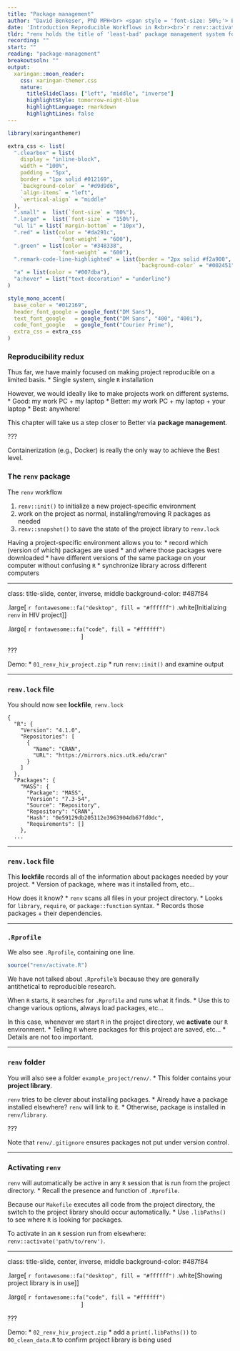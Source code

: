 ```yaml
---
title: "Package management"
author: "David Benkeser, PhD MPH<br> <span style = 'font-size: 50%;'> Emory University<br> Department of Biostatistics and Bioinformatics </span>"
date: 'Introduction Reproducible Workflows in R<br><br>`r renv::activate("../.."); fontawesome::fa("link", fill = '#ffffff')` [.white[bit.ly/intro_repro_workflo]](https://bit.ly/intro_repro_workflo) <br> `r fontawesome::fa("book", fill = '#ffffff')` [.white[Additional reading]](https://benkeser.github.io/intro_repro_workflo/readings#project-organization)'
tldr: "renv holds the title of 'least-bad' package management system for R."
recording: ""
start: ""
reading: "package-management"
breakoutsoln: ""
output:
  xaringan::moon_reader:
    css: xaringan-themer.css
    nature:
      titleSlideClass: ["left", "middle", "inverse"]
      highlightStyle: tomorrow-night-blue
      highlightLanguage: rmarkdown
      highlightLines: false
---
```



```r
library(xaringanthemer)

extra_css <- list(
  ".clearbox" = list(
    display = "inline-block", 
    width = "100%",
    padding = "5px",
    border = "1px solid #012169",
    `background-color` = "#d9d9d6",
    `align-items` = "left",
    `vertical-align` = "middle"
  ),
  ".small" =  list(`font-size` = "80%"),
  ".large" =  list(`font-size` = "150%"),
  "ul li" = list(`margin-bottom` = "10px"),
  ".red" = list(color = "#da291c",
                `font-weight` = "600"),
  ".green" = list(color = "#348338",
                `font-weight` = "600"),
  ".remark-code-line-highlighted" = list(border = "2px solid #f2a900",
                                         `background-color` = "#002451"),
  "a" = list(color = "#007dba"),
  "a:hover" = list("text-decoration" = "underline")
)

style_mono_accent(
  base_color = "#012169",
  header_font_google = google_font("DM Sans"),
  text_font_google   = google_font("DM Sans", "400", "400i"),
  code_font_google   = google_font("Courier Prime"),
  extra_css = extra_css
)
```

### Reproducibility redux

Thus far, we have mainly focused on making project reproducible on a limited basis.
* Single system, single `R` installation

However, we would ideally like to make projects work on different systems.
* Good: my work PC + my laptop
* Better: my work PC + my laptop + your laptop
* Best: anywhere!

This chapter will take us a step closer to Better via __package management__.

???

Containerization (e.g., Docker) is really the only way to achieve the Best level.

### The `renv` package

The `renv` workflow

1. `renv::init()` to initialize a new project-specific environment
2. work on the project as normal, installing/removing R packages as needed
3. `renv::snapshot()` to save the state of the project library to `renv.lock`

Having a project-specific environment allows you to:
* record which (version of which) packages are used
	* and where those packages were downloaded
* have different versions of the same package on your computer without confusing `R`
* synchronize library across different computers

---

class: title-slide, center, inverse, middle
background-color: #487f84

.large[
`r fontawesome::fa("desktop", fill = "#ffffff")` .white[Initializing `renv` in HIV project]
]

.large[
`r fontawesome::fa("code", fill = "#ffffff")` <a href="01_renv_hiv_project.zip" style="color:#ffffff" download>Code: `01_renv_hiv_project.zip`</a>
]

???

Demo: 
* `01_renv_hiv_project.zip`
* run `renv::init()` and examine output

---

### `renv.lock` file

You should now see __lockfile__, `renv.lock`

````
{
  "R": {
    "Version": "4.1.0",
    "Repositories": [
      {
        "Name": "CRAN",
        "URL": "https://mirrors.nics.utk.edu/cran"
      }
    ]
  },
  "Packages": {
    "MASS": {
      "Package": "MASS",
      "Version": "7.3-54",
      "Source": "Repository",
      "Repository": "CRAN",
      "Hash": "0e59129db205112e3963904db67fd0dc",
      "Requirements": []
    },
  ...
````

---

### `renv.lock` file

This __lockfile__ records all of the information about packages needed by your project.
* Version of package, where was it installed from, etc...

How does it know?
* `renv` scans all files in your project directory.
* Looks for `library`, `require`, or `package::function` syntax.
* Records those packages + their dependencies.

---

### `.Rprofile`

We also see `.Rprofile`, containing one line.

```r
source("renv/activate.R")
```

We have not talked about `.Rprofile`'s because they are generally antithetical to reproducible research.

When `R` starts, it searches for `.Rprofile` and runs what it finds.
* Use this to change various options, always load packages, etc...

In this case, whenever we start `R` in the project directory, we __activate__ our `R` environment.
* Telling `R` where packages for this project are saved, etc...
* Details are not too important.

---

### `renv` folder

You will also see a folder `example_project/renv/`.
* This folder contains your __project library__.

`renv` tries to be clever about installing packages.
* Already have a package installed elsewhere? `renv` will link to it.
* Otherwise, package is installed in `renv/library`.

???

Note that `renv/.gitignore` ensures packages not put under version control.

---

### Activating `renv`

`renv` will automatically be active in any `R` session that is run from the project directory.
* Recall the presence and function of `.Rprofile`.

Because our `Makefile` executes all code from the project directory, the switch to the project library should occur automatically.
* Use `.libPaths()` to see where `R` is looking for packages.

To activate in an `R` session run from elsewhere: `renv::activate('path/to/renv')`.

---

class: title-slide, center, inverse, middle
background-color: #487f84

.large[
`r fontawesome::fa("desktop", fill = "#ffffff")` .white[Showing project library is in use]
]

.large[
`r fontawesome::fa("code", fill = "#ffffff")` <a href="02_renv_hiv_project.zip" style="color:#ffffff" download>Code: `02_renv_hiv_project.zip`</a>
]

???

Demo: 
* `02_renv_hiv_project.zip`
* add a `print(.libPaths())` to `00_clean_data.R` to confirm project library is being used

